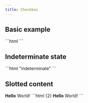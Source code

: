 ```yaml
---
title: Checkbox
---
```




<Imports />
<PageSwitcher />
<FormControlInfo />

## Basic example

<Demo>
  <vscode-checkbox
    label="Checkbox example"
    value="testvalue1"
    checked
  ></vscode-checkbox>
  <Fragment slot="html">
    ```html
    <vscode-checkbox
      label="Checkbox example"
      value="testvalue1"
      checked
    ></vscode-checkbox>
    ```
  </Fragment>
</Demo>

## Indeterminate state

<Demo>
  <vscode-checkbox
    label="Indeterminate example"
    indeterminate
  ></vscode-checkbox>
  <Fragment slot="html">
    ```html "indeterminate"
    <vscode-checkbox
      label="Indeterminate example"
      indeterminate
    ></vscode-checkbox>
    ```
  </Fragment>
</Demo>

## Slotted content

<Demo>
  <vscode-checkbox>
    <b>Hello</b> World!
  </vscode-checkbox>
  <Fragment slot="html">
    ```html {2}
    <vscode-checkbox>
      <b>Hello</b> World!
    </vscode-checkbox>
    ```
  </Fragment>
</Demo>
